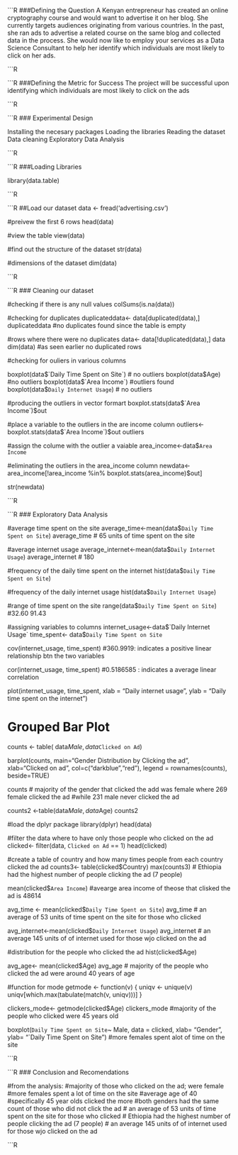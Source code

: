 

```R
###Defining the Question
A Kenyan entrepreneur has created an online cryptography course and would want to advertise it on her blog. She currently targets audiences originating from various countries. In the past, she ran ads to advertise a related course on the same blog and collected data in the process. She would now like to employ your services as a Data Science Consultant to help her identify which individuals are most likely to click on her ads. 

```R

```R
###Defining the Metric for Success
The project will be successful upon identifying which individuals are most likely to click on the ads

```R

```R
### Experimental Design

Installing the necesary packages
Loading the libraries
Reading the dataset
Data cleaning
Exploratory Data Analysis

```R


```R
###Loading Libraries

library(data.table)

```R

```R
##Load our dataset
data <- fread('advertising.csv')

#preivew the first 6 rows
head(data)

#view the table
view(data)

#find out the structure of the dataset
str(data)

#dimensions of the dataset
dim(data)

```R

```R
### Cleaning our dataset

#checking if there is any null values
colSums(is.na(data))

#checking for duplicates
duplicateddata<- data[duplicated(data),]
duplicateddata
#no duplicates found since the table is empty

#rows where there were no duplicates
data<- data[!duplicated(data),]
data
dim(data) #as seen earlier no duplicated rows

#checking for ouliers in various columns

boxplot(data$`Daily Time Spent on Site`) # no outliers
boxplot(data$Age) #no outliers
boxplot(data$`Area Income`) #outliers found
boxplot(data$`Daily Internet Usage`) # no outliers

#producing the outliers in vector formart
boxplot.stats(data$`Area Income`)$out

#place a variable to the outliers in the are income column
outliers<-boxplot.stats(data$`Area Income`)$out
outliers

#assign the colume with the outlier a vaiable
area_income<-data$`Area Income`

#eliminating the outliers in the area_income column
newdata<-area_income[!area_income %in% boxplot.stats(area_income)$out]

str(newdata)

```R

```R
### Exploratory Data Analysis

#average time spent on the site
average_time<-mean(data$`Daily Time Spent on Site`)
average_time  # 65 units of time spent on the site

#average internet usage
average_internet<-mean(data$`Daily Internet Usage`)
average_internet # 180

#frequency of the daily time spent on the internet
hist(data$`Daily Time Spent on Site`)

#frequency of the daily internet usage
hist(data$`Daily Internet Usage`)

#range of time spent on the site
range(data$`Daily Time Spent on Site`) #32.60 91.43

#assigning variables to columns
internet_usage<-data$`Daily Internet Usage`
time_spent<- data$`Daily Time Spent on Site`

cov(internet_usage, time_spent) #360.9919: indicates a positive linear relationship btn the two variables

cor(internet_usage, time_spent) #0.5186585 : indicates a average linear correlation

plot(internet_usage, time_spent, xlab = "Daily internet usage", ylab = "Daily time spent on the internet")
 

# Grouped Bar Plot
counts <- table( data$Male, data$`Clicked on Ad`)

barplot(counts, main="Gender Distribution by Clicking the ad",
        xlab="Clicked on ad", col=c("darkblue","red"),
        legend = rownames(counts), beside=TRUE)
        
counts # majority of the gender that clicked the add was female where 269 female clicked the ad
         #while 231 male never clicked the ad

counts2 <-table(data$Male, data$Age)
counts2

#load the dplyr package
library(dplyr)
head(data)

#filter the data where to have only those people who clicked on the ad
clicked<- filter(data, `Clicked on Ad` == 1)
head(clicked)

#create a table of country and how many times people from each country clicked the ad
counts3<- table(clicked$Country)
max(counts3) # Ethiopia had the highest number of people clicking the ad (7 people)

mean(clicked$`Area Income`) #avearge area income of theose that clisked the ad is 48614

avg_time <- mean(clicked$`Daily Time Spent on Site`)
avg_time  # an average of 53 units of time spent on the site for those who clicked

avg_internet<-mean(clicked$`Daily Internet Usage`)
avg_internet # an average 145 units of of internet used for those wjo clicked on the ad

#distribution for the people who clicked the ad
hist(clicked$Age)

avg_age<- mean(clicked$Age)
avg_age # majority of the people who clicked the ad were around 40 years of age

#function for mode
getmode <- function(v) {
  uniqv <- unique(v)
  uniqv[which.max(tabulate(match(v, uniqv)))]
}

clickers_mode<- getmode(clicked$Age)
clickers_mode #majority of the people who clicked were 45 years old

boxplot(`Daily Time Spent on Site`~ Male, data = clicked, xlab= "Gender", ylab= "`Daily Time Spent on Site") #more females spent alot of time on the site

```R

```R
### Conclusion and Recomendations

#from the analysis:
#majority of those who clicked on the ad; were female
#more females spent a lot of time on the site
#average age of 40
#specifically 45 year olds clicked the more 
#both genders had the same count of those who did not click the ad
# an average of 53 units of time spent on the site for those who clicked
# Ethiopia had the highest number of people clicking the ad (7 people)
# an average 145 units of of internet used for those wjo clicked on the ad

```R
